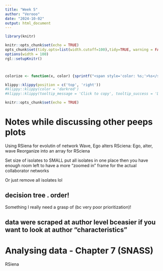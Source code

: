 ```yaml
---
title: "Week 5"
author: "Verooo"
date: "2024-10-02"
output: html_document
---
```



```r
library(knitr)

knitr::opts_chunk$set(echo = TRUE)
opts_chunk$set(tidy.opts=list(width.cutoff=100),tidy=TRUE, warning = FALSE, message = FALSE,comment = "#>", cache=TRUE, class.source=c("test"), class.output=c("test2"))
options(width = 100)
rgl::setupKnitr()



colorize <- function(x, color) {sprintf("<span style='color: %s;'>%s</span>", color, x) }

```

```r
klippy::klippy(position = c('top', 'right'))
#klippy::klippy(color = 'darkred')
#klippy::klippy(tooltip_message = 'Click to copy', tooltip_success = 'Done')
```

```r
knitr::opts_chunk$set(echo = TRUE)
```

# Notes while discussing other peeps plots
Using RSiena for evolutin of network 
Wave, Ego alters 
RSciena: Ego, alter, wave 
Reorganize into an array for RSciena 


Set size of isolates to SMALL 
put all isolates in one place 
then you have enough room left to have a more "zoomed in" frame for the actual collaborator networks 

Or just remove all isolates lol 

## decision tree . order!

Something I really need a grasp of (bc very poor prioritization)! 

## data were scraped at author level bceasier if you want to look at author "characteristics"



# Analysing data - Chapter 7 (SNASS)
RSiena 
```r



```

